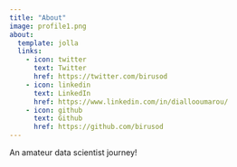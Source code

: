 ```yaml
---
title: "About"
image: profile1.png
about:
  template: jolla
  links:
    - icon: twitter
      text: Twitter
      href: https://twitter.com/birusod
    - icon: linkedin
      text: LinkedIn
      href: https://www.linkedin.com/in/diallooumarou/
    - icon: github
      text: Github
      href: https://github.com/birusod
---
```


An amateur data scientist journey!
